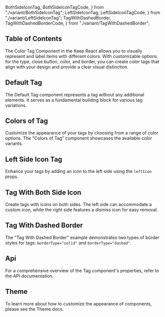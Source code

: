   BothSideIconTag,
  BothSideIconTagCode,
} from "./variant/BothSideIconTag";
  LeftSideIconTag,
  LeftSideIconTagCode,
} from "./variant/LeftSideIconTag";
  TagWithDashedBorder,
  TagWithDashedBorderCode,
} from "./variant/TagWithDashedBorder";


## Table of Contents

The Color Tag Component in the Keep React allows you to visually represent and label items with different colors. With customizable options for the type, close button, color, and border, you can create color tags that align with your design and provide a clear visual distinction.

## Default Tag

The Default Tag component represents a tag without any additional elements. It serves as a fundamental building block for various tag variations.

<CodePreview code={DefaultTagCode}>
  <DefaultTag />
</CodePreview>

## Colors of Tag

Customize the appearance of your tags by choosing from a range of color options. The "Colors of Tag" component showcases the available color variants.

<CodePreview code={ColorsOfTagCode}>
  <ColorsOfTag />
</CodePreview>

## Left Side Icon Tag

Enhance your tags by adding an icon to the left side using the `leftIcon` props.

<CodePreview code={LeftSideIconTagCode}>
  <LeftSideIconTag />
</CodePreview>

## Tag With Both Side Icon

Create tags with icons on both sides. The left side can accommodate a custom icon, while the right side features a dismiss icon for easy removal.

<CodePreview code={BothSideIconTagCode}>
  <BothSideIconTag />
</CodePreview>

## Tag With Dashed Border

The "Tag With Dashed Border" example demonstrates two types of border styles for tags: `borderType="solid"` and `borderType="dashed"`.

<CodePreview code={TagWithDashedBorderCode}>
  <TagWithDashedBorder />
</CodePreview>

## Api

For a comprehensive overview of the Tag component's properties, refer to the API documentation.

<ComponentApi data={tagApiData} />

## Theme

To learn more about how to customize the appearance of components, please see the Theme docs.

<CssThemePreview code={useTheme().theme.tag} />
